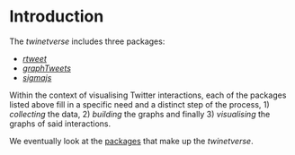 # Introduction {#intro}

The _twinetverse_ includes three packages:

* [_rtweet_](@R-rtweet)
* [_graphTweets_](@R-graphTweets)
* [_sigmajs_](@R-sigmajs)

Within the context of visualising Twitter interactions, each of the packages listed above fill in a specific need and a distinct step of the process, 1) _collecting_ the data, 2) _building_ the graphs and finally 3) _visualising_ the graphs of said interactions.

We eventually look at the [packages](pkgs) that make up the _twinetverse_.